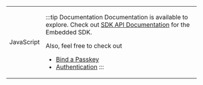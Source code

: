 
<table class="logoTable">
<tr class="logoTr">
<td class="logoTdLeft">

<LogoJavaScript/>

JavaScript

</td>
<td class="logoTdRight">

:::tip Documentation
Documentation is available to explore. Check out [SDK API Documentation](https://gobeyondidentity.github.io/bi-sdk-js/) for the Embedded SDK.

Also, feel free to check out
- [Bind a Passkey](#binding-a-passkey)
- [Authentication](#authentication)
:::

</td>
</tr>
</table>